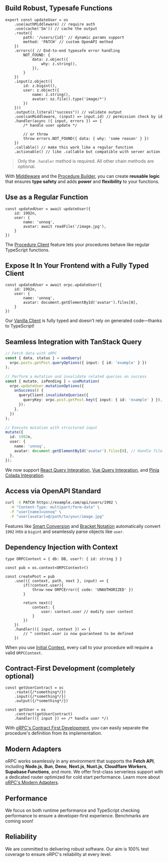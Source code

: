 ## Build Robust, Typesafe Functions

```tsx
export const updateUser = os
	.use(authMiddleware) // require auth
	.use(cache('5m')) // cache the output
	.route({
		path: '/users/{id}' // dynamic params support
		method: 'PATCH' // custom OpenAPI method
	})
	.errors({ // End-to-end typesafe error handling
		NOT_FOUND: {
			data: z.object({
				why: z.string(),
			}),
		}
	})
	.input(z.object({
		id: z.bigint(),
		user: z.object({
			name: z.string(),
			avatar: oz.file().type('image/*')
		})
	}))
	.output(z.literal("success")) // validate output
	.use(canMiddleware, (input) => input.id) // permission check by id
	.handler(async ({ input, errors }) => {
		/* handle user update */

		// or throw
		throw errors.NOT_FOUND({ data: { why: 'some reason' } })
	})
	.callable() // make this work like a regular function
	.actionable() // like .callable but compatible with server action
```

> Only the `.handler` method is required. All other chain methods are optional.

With [Middleware](/docs/server/middleware) and the [Procedure Builder](/docs/server/procedure), 
you can create **reusable logic** that ensures **type safety** and adds **power** and **flexibility** to your functions.

## Use as a Regular Function

```tsx
const updatedUser = await updateUser({ 
	id: 1992n,
	user: {
		name: 'unnoq',
		avatar: await readFile('/image.jpg'),
	}
})
```

The [Procedure Client](/docs/server/client) feature lets your procedures behave like regular TypeScript functions.

## Expose It In Your Frontend with a Fully Typed Client

```tsx
const updatedUser = await orpc.updateUser({ 
	id: 1992n,
	user: {
		name: 'unnoq',
		avatar: document.getElementById('avatar').files[0],
	}
})
```

Our [Vanilla Client](/docs/client/vanilla) is fully typed and doesn't rely on generated code—thanks to TypeScript!

## Seamless Integration with TanStack Query

```ts
// Fetch data with oRPC
const { data, status } = useQuery(
  orpc.posts.getPost.queryOptions({ input: { id: 'example' } })
);

// Perform a mutation and invalidate related queries on success
const { mutate, isPending } = useMutation(
  orpc.updateUser.mutationOptions({
    onSuccess() {
      queryClient.invalidateQueries({
        queryKey: orpc.post.getPost.key({ input: { id: 'example' } }),
      });
    },
  })
);

// Execute mutation with structured input
mutate({
  id: 1992n,
  user: {
    name: 'unnoq',
    avatar: document.getElementById('avatar').files[0], // Handle file uploads
  },
});
```

We now support [React Query Integration](/docs/client/react-query), [Vue Query Integration](/docs/client/vue-query), and [Pinia Colada Integration](/docs/client/vue-colada).

## Access via OpenAPI Standard

```bash
curl -X PATCH https://example.com/api/users/1992 \
  -H "Content-Type: multipart/form-data" \
  -F "user[name]=unnoq" \
  -F "user[avatar]=@/path/to/your/image.jpg"
```

Features like [Smart Conversion](/docs/openapi/smart-conversion) and [Bracket Notation](/docs/openapi/bracket-notation) automatically 
convert `1992` into a `bigint` and seamlessly parse objects like `user`.

## Dependency Injection with Context

```tsx
type ORPCContext = { db: DB, user?: { id: string } }

const pub = os.context<ORPCContext>()

const createPost = pub
	.use(({ context, path, next }, input) => {
		if(!context.user){
			throw new ORPCError({ code: 'UNAUTHORIZED' })
		}
		
		return next({
			context: {
				user: context.user // modify user context
			}
		})
	})
	.handler(({ input, context }) => {
		// ^ context.user is now guaranteed to be defined
	})
```

When you use [Initial Context](/docs/server/context#initial-context), every call to your procedure will require a valid `ORPCContext`.

## **Contract-First Development** (completely optional)

```tsx
const getUserContract = oc
	.route({/*something*/})
	.input({/*something*/})
	.output({/*something*/})

const getUser = os
	.contract(getUserContract)
	.handler(({ input }) => /* handle user */)
```

With [oRPC's Contract First Development](/docs/server/contract), you can easily separate the procedure's definition 
from its implementation.

## Modern Adapters

oRPC works seamlessly in any environment that supports the **Fetch API**, including **Node.js**, **Bun**, **Deno**, **Next.js**, **Nuxt.js**, **Cloudflare Workers**, **Supabase Functions**, and more. We offer first-class serverless support with a dedicated router optimized for cold start performance.
Learn more about [oRPC's Modern Adapters](/docs/server/integrations).

## Performance

We focus on both runtime performance and TypeScript checking performance to ensure a developer-first experience. Benchmarks are coming soon!

## Reliability

We are committed to delivering robust software. Our aim is 100% test coverage to ensure oRPC's reliability at every level.